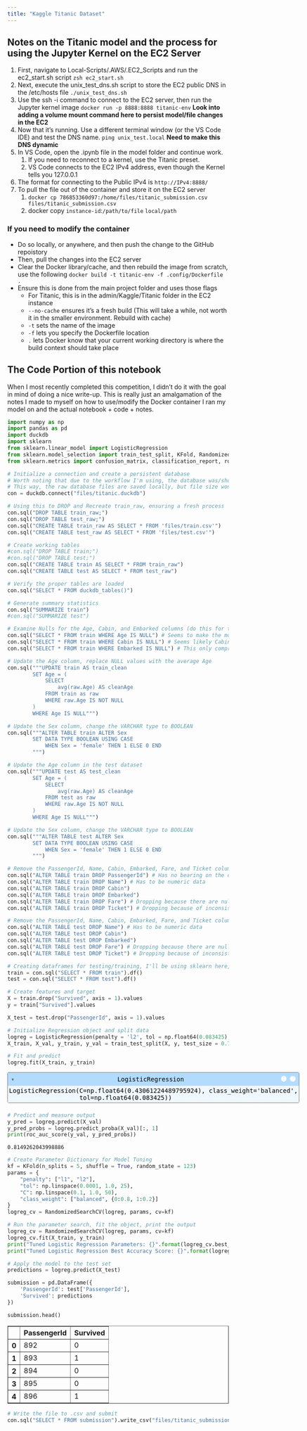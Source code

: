 ```yaml
---
title: "Kaggle Titanic Dataset"
---
```


## Notes on the Titanic model and the process for using the Jupyter Kernel on the EC2 Server
:::{}
1. First, navigate to Local-Scripts/.AWS/.EC2_Scripts and run the ec2_start.sh script
   ```zsh ec2_start.sh```
2. Next, execute the unix_test_dns.sh script to store the EC2 public DNS in the /etc/hosts file
   ```./unix_test_dns.sh```
3. Use the ssh -i command to connect to the EC2 server, then run the Jupyter kernel image 
    ```docker run -p 8888:8888 titanic-env``` **Look into adding a volume mount command here to persist model/file changes in the EC2**
4. Now that it's running. Use a different terminal window (or the VS Code IDE) and test the DNS name.
   ```ping unix_test.local``` **Need to make this DNS dynamic**
5. In VS Code, open the .ipynb file in the model folder and continue work.
   1. If you need to reconnect to a kernel, use the Titanic preset.
   2. VS Code connects to the EC2 IPv4 address, even though the Kernel tells you 127.0.0.1
6. The format for connecting to the Public IPv4 is `http://IPv4:8888/`
7. To pull the file out of the container and store it on the EC2 server
   1. `docker cp 786853360d97:/home/files/titanic_submission.csv files/titanic_submission.csv`
   2. docker copy `instance-id`:`/path/to/file` `local/path`
:::

### If you need to modify the container
- Do so locally, or anywhere, and then push the change to the GitHub repoistory
- Then, pull the changes into the EC2 server
- Clear the Docker library/cache, and then rebuild the image from scratch, use the following
```docker build -t titanic-env -f .config/Dockerfile .```
- Ensure this is done from the main project folder and uses those flags
  - For Titanic, this is in the admin/Kaggle/Titanic folder in the EC2 instance
  - `--no-cache` ensures it's a fresh build (This will take a while, not worth it in the smaller environment. Rebuild with cache)
  - `-t` sets the name of the image
  - `-f` lets you specify the Dockerfile location
  - `.` lets Docker know that your current working directory is where the build context should take place

## The Code Portion of this notebook

::: {.callout-caution}
When I most recently completed this competition, I didn't do it with the goal in mind of doing a nice write-up. This is really just an amalgamation of the notes I made to myself on how to use/modify the Docker container I ran my model on and the actual notebook + code + notes.
:::

```python
import numpy as np
import pandas as pd
import duckdb
import sklearn
from sklearn.linear_model import LogisticRegression
from sklearn.model_selection import train_test_split, KFold, RandomizedSearchCV
from sklearn.metrics import confusion_matrix, classification_report, roc_auc_score


```


```python
# Initialize a connection and create a persistent database
# Worth noting that due to the workflow I'm using, the database was/should be created externally, and then built into the Docker container
# This way, the raw database files are saved locally, but file size won't grow exponentially
con = duckdb.connect("files/titanic.duckdb")

```


```python
# Using this to DROP and Recreate train_raw, ensuring a fresh process
con.sql("DROP TABLE train_raw;")
con.sql("DROP TABLE test_raw;")
con.sql("CREATE TABLE train_raw AS SELECT * FROM 'files/train.csv'")
con.sql("CREATE TABLE test_raw AS SELECT * FROM 'files/test.csv'")
```


```python
# Create working tables
#con.sql("DROP TABLE train;")
#con.sql("DROP TABLE test;")
con.sql("CREATE TABLE train AS SELECT * FROM train_raw")
con.sql("CREATE TABLE test AS SELECT * FROM test_raw")
```


```python
# Verify the proper tables are loaded
con.sql("SELECT * FROM duckdb_tables()")
```


```python
# Generate summary statistics
con.sql("SUMMARIZE train")
#con.sql("SUMMARIZE test")
```


```python
# Examine Nulls for the Age, Cabin, and Embarked columns (do this for test as well)
con.sql("SELECT * FROM train WHERE Age IS NULL") # Seems to make the most sense to use the average age here
con.sql("SELECT * FROM train WHERE Cabin IS NULL") # Seems likely Cabins not as strictly recorded for lower class guests, probably unnecessary for model
con.sql("SELECT * FROM train WHERE Embarked IS NULL") # This only comprises 2 records and it's unclear if they made it on in the first place, not a high enough percentage of 1st class survivors to consider keeping
```


```python
# Update the Age column, replace NULL values with the average Age
con.sql("""UPDATE train AS train_clean
        SET Age = (
            SELECT
                avg(raw.Age) AS cleanAge
            FROM train as raw
            WHERE raw.Age IS NOT NULL
        )
        WHERE Age IS NULL""")
```


```python
# Update the Sex column, change the VARCHAR type to BOOLEAN
con.sql("""ALTER TABLE train ALTER Sex 
        SET DATA TYPE BOOLEAN USING CASE
            WHEN Sex = 'female' THEN 1 ELSE 0 END
        """)
```


```python
# Update the Age column in the test dataset
con.sql("""UPDATE test AS test_clean
        SET Age = (
            SELECT
                avg(raw.Age) AS cleanAge
            FROM test as raw
            WHERE raw.Age IS NOT NULL
        )
        WHERE Age IS NULL""")
```


```python
# Update the Sex column, change the VARCHAR type to BOOLEAN
con.sql("""ALTER TABLE test ALTER Sex 
        SET DATA TYPE BOOLEAN USING CASE
            WHEN Sex = 'female' THEN 1 ELSE 0 END
        """)
```


```python
# Remove the PassengerId, Name, Cabin, Embarked, Fare, and Ticket columns
con.sql("ALTER TABLE train DROP PassengerId") # Has no bearing on the outcome of the model
con.sql("ALTER TABLE train DROP Name") # Has to be numeric data
con.sql("ALTER TABLE train DROP Cabin")
con.sql("ALTER TABLE train DROP Embarked")
con.sql("ALTER TABLE train DROP Fare") # Dropping because there are nulls in the test file
con.sql("ALTER TABLE train DROP Ticket") # Dropping because of inconsistent values


```


```python
# Remove the PassengerId, Name, Cabin, Embarked, Fare, and Ticket columns
con.sql("ALTER TABLE test DROP Name") # Has to be numeric data
con.sql("ALTER TABLE test DROP Cabin")
con.sql("ALTER TABLE test DROP Embarked")
con.sql("ALTER TABLE test DROP Fare") # Dropping because there are nulls in the test file
con.sql("ALTER TABLE test DROP Ticket") # Dropping because of inconsistent values


```


```python
# Creating dataframes for testing/training, I'll be using sklearn here, which needs both
train = con.sql("SELECT * FROM train").df()
test = con.sql("SELECT * FROM test").df()
```


```python
# Create features and target
X = train.drop("Survived", axis = 1).values
y = train["Survived"].values

X_test = test.drop("PassengerId", axis = 1).values
```


```python
# Initialize Regression object and split data
logreg = LogisticRegression(penalty = 'l2', tol = np.float64(0.083425), C = np.float64(0.43061224489795924), class_weight = 'balanced')
X_train, X_val, y_train, y_val = train_test_split(X, y, test_size = 0.7, random_state = 123)
```


```python
# Fit and predict
logreg.fit(X_train, y_train)
```




<style>#sk-container-id-5 {
  /* Definition of color scheme common for light and dark mode */
  --sklearn-color-text: black;
  --sklearn-color-line: gray;
  /* Definition of color scheme for unfitted estimators */
  --sklearn-color-unfitted-level-0: #fff5e6;
  --sklearn-color-unfitted-level-1: #f6e4d2;
  --sklearn-color-unfitted-level-2: #ffe0b3;
  --sklearn-color-unfitted-level-3: chocolate;
  /* Definition of color scheme for fitted estimators */
  --sklearn-color-fitted-level-0: #f0f8ff;
  --sklearn-color-fitted-level-1: #d4ebff;
  --sklearn-color-fitted-level-2: #b3dbfd;
  --sklearn-color-fitted-level-3: cornflowerblue;

  /* Specific color for light theme */
  --sklearn-color-text-on-default-background: var(--sg-text-color, var(--theme-code-foreground, var(--jp-content-font-color1, black)));
  --sklearn-color-background: var(--sg-background-color, var(--theme-background, var(--jp-layout-color0, white)));
  --sklearn-color-border-box: var(--sg-text-color, var(--theme-code-foreground, var(--jp-content-font-color1, black)));
  --sklearn-color-icon: #696969;

  @media (prefers-color-scheme: dark) {
    /* Redefinition of color scheme for dark theme */
    --sklearn-color-text-on-default-background: var(--sg-text-color, var(--theme-code-foreground, var(--jp-content-font-color1, white)));
    --sklearn-color-background: var(--sg-background-color, var(--theme-background, var(--jp-layout-color0, #111)));
    --sklearn-color-border-box: var(--sg-text-color, var(--theme-code-foreground, var(--jp-content-font-color1, white)));
    --sklearn-color-icon: #878787;
  }
}

#sk-container-id-5 {
  color: var(--sklearn-color-text);
}

#sk-container-id-5 pre {
  padding: 0;
}

#sk-container-id-5 input.sk-hidden--visually {
  border: 0;
  clip: rect(1px 1px 1px 1px);
  clip: rect(1px, 1px, 1px, 1px);
  height: 1px;
  margin: -1px;
  overflow: hidden;
  padding: 0;
  position: absolute;
  width: 1px;
}

#sk-container-id-5 div.sk-dashed-wrapped {
  border: 1px dashed var(--sklearn-color-line);
  margin: 0 0.4em 0.5em 0.4em;
  box-sizing: border-box;
  padding-bottom: 0.4em;
  background-color: var(--sklearn-color-background);
}

#sk-container-id-5 div.sk-container {
  /* jupyter's `normalize.less` sets `[hidden] { display: none; }`
     but bootstrap.min.css set `[hidden] { display: none !important; }`
     so we also need the `!important` here to be able to override the
     default hidden behavior on the sphinx rendered scikit-learn.org.
     See: https://github.com/scikit-learn/scikit-learn/issues/21755 */
  display: inline-block !important;
  position: relative;
}

#sk-container-id-5 div.sk-text-repr-fallback {
  display: none;
}

div.sk-parallel-item,
div.sk-serial,
div.sk-item {
  /* draw centered vertical line to link estimators */
  background-image: linear-gradient(var(--sklearn-color-text-on-default-background), var(--sklearn-color-text-on-default-background));
  background-size: 2px 100%;
  background-repeat: no-repeat;
  background-position: center center;
}

/* Parallel-specific style estimator block */

#sk-container-id-5 div.sk-parallel-item::after {
  content: "";
  width: 100%;
  border-bottom: 2px solid var(--sklearn-color-text-on-default-background);
  flex-grow: 1;
}

#sk-container-id-5 div.sk-parallel {
  display: flex;
  align-items: stretch;
  justify-content: center;
  background-color: var(--sklearn-color-background);
  position: relative;
}

#sk-container-id-5 div.sk-parallel-item {
  display: flex;
  flex-direction: column;
}

#sk-container-id-5 div.sk-parallel-item:first-child::after {
  align-self: flex-end;
  width: 50%;
}

#sk-container-id-5 div.sk-parallel-item:last-child::after {
  align-self: flex-start;
  width: 50%;
}

#sk-container-id-5 div.sk-parallel-item:only-child::after {
  width: 0;
}

/* Serial-specific style estimator block */

#sk-container-id-5 div.sk-serial {
  display: flex;
  flex-direction: column;
  align-items: center;
  background-color: var(--sklearn-color-background);
  padding-right: 1em;
  padding-left: 1em;
}


/* Toggleable style: style used for estimator/Pipeline/ColumnTransformer box that is
clickable and can be expanded/collapsed.
- Pipeline and ColumnTransformer use this feature and define the default style
- Estimators will overwrite some part of the style using the `sk-estimator` class
*/

/* Pipeline and ColumnTransformer style (default) */

#sk-container-id-5 div.sk-toggleable {
  /* Default theme specific background. It is overwritten whether we have a
  specific estimator or a Pipeline/ColumnTransformer */
  background-color: var(--sklearn-color-background);
}

/* Toggleable label */
#sk-container-id-5 label.sk-toggleable__label {
  cursor: pointer;
  display: block;
  width: 100%;
  margin-bottom: 0;
  padding: 0.5em;
  box-sizing: border-box;
  text-align: center;
}

#sk-container-id-5 label.sk-toggleable__label-arrow:before {
  /* Arrow on the left of the label */
  content: "▸";
  float: left;
  margin-right: 0.25em;
  color: var(--sklearn-color-icon);
}

#sk-container-id-5 label.sk-toggleable__label-arrow:hover:before {
  color: var(--sklearn-color-text);
}

/* Toggleable content - dropdown */

#sk-container-id-5 div.sk-toggleable__content {
  max-height: 0;
  max-width: 0;
  overflow: hidden;
  text-align: left;
  /* unfitted */
  background-color: var(--sklearn-color-unfitted-level-0);
}

#sk-container-id-5 div.sk-toggleable__content.fitted {
  /* fitted */
  background-color: var(--sklearn-color-fitted-level-0);
}

#sk-container-id-5 div.sk-toggleable__content pre {
  margin: 0.2em;
  border-radius: 0.25em;
  color: var(--sklearn-color-text);
  /* unfitted */
  background-color: var(--sklearn-color-unfitted-level-0);
}

#sk-container-id-5 div.sk-toggleable__content.fitted pre {
  /* unfitted */
  background-color: var(--sklearn-color-fitted-level-0);
}

#sk-container-id-5 input.sk-toggleable__control:checked~div.sk-toggleable__content {
  /* Expand drop-down */
  max-height: 200px;
  max-width: 100%;
  overflow: auto;
}

#sk-container-id-5 input.sk-toggleable__control:checked~label.sk-toggleable__label-arrow:before {
  content: "▾";
}

/* Pipeline/ColumnTransformer-specific style */

#sk-container-id-5 div.sk-label input.sk-toggleable__control:checked~label.sk-toggleable__label {
  color: var(--sklearn-color-text);
  background-color: var(--sklearn-color-unfitted-level-2);
}

#sk-container-id-5 div.sk-label.fitted input.sk-toggleable__control:checked~label.sk-toggleable__label {
  background-color: var(--sklearn-color-fitted-level-2);
}

/* Estimator-specific style */

/* Colorize estimator box */
#sk-container-id-5 div.sk-estimator input.sk-toggleable__control:checked~label.sk-toggleable__label {
  /* unfitted */
  background-color: var(--sklearn-color-unfitted-level-2);
}

#sk-container-id-5 div.sk-estimator.fitted input.sk-toggleable__control:checked~label.sk-toggleable__label {
  /* fitted */
  background-color: var(--sklearn-color-fitted-level-2);
}

#sk-container-id-5 div.sk-label label.sk-toggleable__label,
#sk-container-id-5 div.sk-label label {
  /* The background is the default theme color */
  color: var(--sklearn-color-text-on-default-background);
}

/* On hover, darken the color of the background */
#sk-container-id-5 div.sk-label:hover label.sk-toggleable__label {
  color: var(--sklearn-color-text);
  background-color: var(--sklearn-color-unfitted-level-2);
}

/* Label box, darken color on hover, fitted */
#sk-container-id-5 div.sk-label.fitted:hover label.sk-toggleable__label.fitted {
  color: var(--sklearn-color-text);
  background-color: var(--sklearn-color-fitted-level-2);
}

/* Estimator label */

#sk-container-id-5 div.sk-label label {
  font-family: monospace;
  font-weight: bold;
  display: inline-block;
  line-height: 1.2em;
}

#sk-container-id-5 div.sk-label-container {
  text-align: center;
}

/* Estimator-specific */
#sk-container-id-5 div.sk-estimator {
  font-family: monospace;
  border: 1px dotted var(--sklearn-color-border-box);
  border-radius: 0.25em;
  box-sizing: border-box;
  margin-bottom: 0.5em;
  /* unfitted */
  background-color: var(--sklearn-color-unfitted-level-0);
}

#sk-container-id-5 div.sk-estimator.fitted {
  /* fitted */
  background-color: var(--sklearn-color-fitted-level-0);
}

/* on hover */
#sk-container-id-5 div.sk-estimator:hover {
  /* unfitted */
  background-color: var(--sklearn-color-unfitted-level-2);
}

#sk-container-id-5 div.sk-estimator.fitted:hover {
  /* fitted */
  background-color: var(--sklearn-color-fitted-level-2);
}

/* Specification for estimator info (e.g. "i" and "?") */

/* Common style for "i" and "?" */

.sk-estimator-doc-link,
a:link.sk-estimator-doc-link,
a:visited.sk-estimator-doc-link {
  float: right;
  font-size: smaller;
  line-height: 1em;
  font-family: monospace;
  background-color: var(--sklearn-color-background);
  border-radius: 1em;
  height: 1em;
  width: 1em;
  text-decoration: none !important;
  margin-left: 1ex;
  /* unfitted */
  border: var(--sklearn-color-unfitted-level-1) 1pt solid;
  color: var(--sklearn-color-unfitted-level-1);
}

.sk-estimator-doc-link.fitted,
a:link.sk-estimator-doc-link.fitted,
a:visited.sk-estimator-doc-link.fitted {
  /* fitted */
  border: var(--sklearn-color-fitted-level-1) 1pt solid;
  color: var(--sklearn-color-fitted-level-1);
}

/* On hover */
div.sk-estimator:hover .sk-estimator-doc-link:hover,
.sk-estimator-doc-link:hover,
div.sk-label-container:hover .sk-estimator-doc-link:hover,
.sk-estimator-doc-link:hover {
  /* unfitted */
  background-color: var(--sklearn-color-unfitted-level-3);
  color: var(--sklearn-color-background);
  text-decoration: none;
}

div.sk-estimator.fitted:hover .sk-estimator-doc-link.fitted:hover,
.sk-estimator-doc-link.fitted:hover,
div.sk-label-container:hover .sk-estimator-doc-link.fitted:hover,
.sk-estimator-doc-link.fitted:hover {
  /* fitted */
  background-color: var(--sklearn-color-fitted-level-3);
  color: var(--sklearn-color-background);
  text-decoration: none;
}

/* Span, style for the box shown on hovering the info icon */
.sk-estimator-doc-link span {
  display: none;
  z-index: 9999;
  position: relative;
  font-weight: normal;
  right: .2ex;
  padding: .5ex;
  margin: .5ex;
  width: min-content;
  min-width: 20ex;
  max-width: 50ex;
  color: var(--sklearn-color-text);
  box-shadow: 2pt 2pt 4pt #999;
  /* unfitted */
  background: var(--sklearn-color-unfitted-level-0);
  border: .5pt solid var(--sklearn-color-unfitted-level-3);
}

.sk-estimator-doc-link.fitted span {
  /* fitted */
  background: var(--sklearn-color-fitted-level-0);
  border: var(--sklearn-color-fitted-level-3);
}

.sk-estimator-doc-link:hover span {
  display: block;
}

/* "?"-specific style due to the `<a>` HTML tag */

#sk-container-id-5 a.estimator_doc_link {
  float: right;
  font-size: 1rem;
  line-height: 1em;
  font-family: monospace;
  background-color: var(--sklearn-color-background);
  border-radius: 1rem;
  height: 1rem;
  width: 1rem;
  text-decoration: none;
  /* unfitted */
  color: var(--sklearn-color-unfitted-level-1);
  border: var(--sklearn-color-unfitted-level-1) 1pt solid;
}

#sk-container-id-5 a.estimator_doc_link.fitted {
  /* fitted */
  border: var(--sklearn-color-fitted-level-1) 1pt solid;
  color: var(--sklearn-color-fitted-level-1);
}

/* On hover */
#sk-container-id-5 a.estimator_doc_link:hover {
  /* unfitted */
  background-color: var(--sklearn-color-unfitted-level-3);
  color: var(--sklearn-color-background);
  text-decoration: none;
}

#sk-container-id-5 a.estimator_doc_link.fitted:hover {
  /* fitted */
  background-color: var(--sklearn-color-fitted-level-3);
}
</style><div id="sk-container-id-5" class="sk-top-container"><div class="sk-text-repr-fallback"><pre>LogisticRegression(C=np.float64(0.43061224489795924), class_weight=&#x27;balanced&#x27;,
                   tol=np.float64(0.083425))</pre><b>In a Jupyter environment, please rerun this cell to show the HTML representation or trust the notebook. <br />On GitHub, the HTML representation is unable to render, please try loading this page with nbviewer.org.</b></div><div class="sk-container" hidden><div class="sk-item"><div class="sk-estimator fitted sk-toggleable"><input class="sk-toggleable__control sk-hidden--visually" id="sk-estimator-id-5" type="checkbox" checked><label for="sk-estimator-id-5" class="sk-toggleable__label fitted sk-toggleable__label-arrow fitted">&nbsp;&nbsp;LogisticRegression<a class="sk-estimator-doc-link fitted" rel="noreferrer" target="_blank" href="https://scikit-learn.org/1.5/modules/generated/sklearn.linear_model.LogisticRegression.html">?<span>Documentation for LogisticRegression</span></a><span class="sk-estimator-doc-link fitted">i<span>Fitted</span></span></label><div class="sk-toggleable__content fitted"><pre>LogisticRegression(C=np.float64(0.43061224489795924), class_weight=&#x27;balanced&#x27;,
                   tol=np.float64(0.083425))</pre></div> </div></div></div></div>




```python
# Predict and measure output
y_pred = logreg.predict(X_val)
y_pred_probs = logreg.predict_proba(X_val)[:, 1]
print(roc_auc_score(y_val, y_pred_probs))
```

    0.8149262043998886



```python
# Create Parameter Dictionary for Model Tuning
kf = KFold(n_splits = 5, shuffle = True, random_state = 123)
params = {
    "penalty": ["l1", "l2"],
    "tol": np.linspace(0.0001, 1.0, 25),
    "C": np.linspace(0.1, 1.0, 50),
    "class_weight": ["balanced", {0:0.8, 1:0.2}]
}
logreg_cv = RandomizedSearchCV(logreg, params, cv=kf)
```


```python
# Run the parameter search, fit the object, print the output
logreg_cv = RandomizedSearchCV(logreg, params, cv=kf)
logreg_cv.fit(X_train, y_train)
print("Tuned Logistic Regression Parameters: {}".format(logreg_cv.best_params_))
print("Tuned Logistic Regression Best Accuracy Score: {}".format(logreg_cv.best_score_))
```


```python
# Apply the model to the test set
predictions = logreg.predict(X_test)

submission = pd.DataFrame({
    'PassengerId': test['PassengerId'],
    'Survived': predictions
})

submission.head()
```




<div>
<style scoped>
    .dataframe tbody tr th:only-of-type {
        vertical-align: middle;
    }

    .dataframe tbody tr th {
        vertical-align: top;
    }

    .dataframe thead th {
        text-align: right;
    }
</style>
<table border="1" class="dataframe">
  <thead>
    <tr style="text-align: right;">
      <th></th>
      <th>PassengerId</th>
      <th>Survived</th>
    </tr>
  </thead>
  <tbody>
    <tr>
      <th>0</th>
      <td>892</td>
      <td>0</td>
    </tr>
    <tr>
      <th>1</th>
      <td>893</td>
      <td>1</td>
    </tr>
    <tr>
      <th>2</th>
      <td>894</td>
      <td>0</td>
    </tr>
    <tr>
      <th>3</th>
      <td>895</td>
      <td>0</td>
    </tr>
    <tr>
      <th>4</th>
      <td>896</td>
      <td>1</td>
    </tr>
  </tbody>
</table>
</div>




```python
# Write the file to .csv and submit
con.sql("SELECT * FROM submission").write_csv("files/titanic_submission.csv")
```
